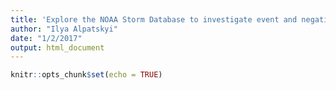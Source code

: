 ```yaml
---
title: 'Explore the NOAA Storm Database to investigate event and negative result relationship'
author: "Ilya Alpatskyi"
date: "1/2/2017"
output: html_document
---
```


```r
knitr::opts_chunk$set(echo = TRUE)
```

